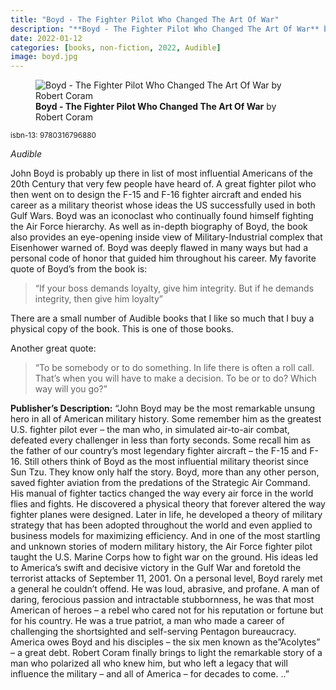 ```yaml
---
title: "Boyd - The Fighter Pilot Who Changed The Art Of War"
description: "**Boyd - The Fighter Pilot Who Changed The Art Of War** by Robert Coram"
date: 2022-01-12
categories: [books, non-fiction, 2022, Audible]
image: boyd.jpg
---
```

![**Boyd - The Fighter Pilot Who Changed The Art Of War** by Robert Coram](boyd.jpg){fig-align="left"}

<sup>isbn-13: 9780316796880</sup>

*Audible*

John Boyd is probably up there in list of most influential Americans of the 20th Century
that very few people have heard of. A great fighter pilot who then went on to design
the F-15 and F-16 fighter aircraft and ended his career as a military theorist whose ideas
the US successfully used in both Gulf Wars. Boyd was an iconoclast who continually found
himself fighting the Air Force hierarchy. As well as in-depth biography of Boyd, the book
also provides an eye-opening inside view of Military-Industrial complex that Eisenhower warned
of. Boyd was deeply flawed in many ways but had a personal code of honor that guided him
throughout his career. My favorite quote of Boyd's from the book is:

> “If your boss demands loyalty, give him integrity. But if he demands integrity, then give him loyalty”

There are a small number of Audible books that I like so much that I buy a physical
copy of the book. This is one of those books.

Another great quote:

> "To be somebody or to do something. In life there is often a roll call. That’s when you will have to make a decision. To be or to do? Which way will you go?"

**Publisher's Description:**
"John Boyd may be the most remarkable unsung hero in all of American
military history. Some remember him as the greatest U.S. fighter pilot ever
-- the man who, in simulated air-to-air combat, defeated every challenger
in less than forty seconds. Some recall him as the father of our country's
most legendary fighter aircraft -- the F-15 and F-16. Still others think of
Boyd as the most influential military theorist since Sun Tzu. They know
only half the story. Boyd, more than any other person, saved fighter
aviation from the predations of the Strategic Air Command. His manual of
fighter tactics changed the way every air force in the world flies and
fights. He discovered a physical theory that forever altered the way
fighter planes were designed. Later in life, he developed a theory of
military strategy that has been adopted throughout the world and even
applied to business models for maximizing efficiency. And in one of the
most startling and unknown stories of modern military history, the Air
Force fighter pilot taught the U.S. Marine Corps how to fight war on the
ground. His ideas led to America's swift and decisive victory in the Gulf
War and foretold the terrorist attacks of September 11, 2001. On a personal
level, Boyd rarely met a general he couldn't offend. He was loud, abrasive,
and profane. A man of daring, ferocious passion and intractable
stubbornness, he was that most American of heroes -- a rebel who cared not
for his reputation or fortune but for his country. He was a true patriot, a
man who made a career of challenging the shortsighted and self-serving
Pentagon bureaucracy. America owes Boyd and his disciples -- the six men
known as the "Acolytes" -- a great debt. Robert Coram finally brings to
light the remarkable story of a man who polarized all who knew him, but who
left a legacy that will influence the military -- and all of America -- for
decades to come. .."